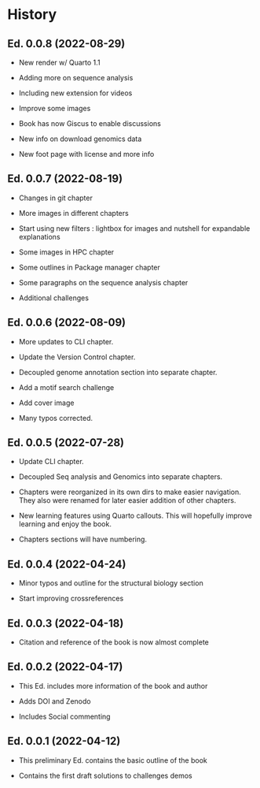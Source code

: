 # History {.unnumbered}

## Ed. 0.0.8 (2022-08-29)

- New render w/ Quarto 1.1

- Adding more on sequence analysis

- Including new extension for videos

- Improve some images

- Book has now Giscus to enable discussions

- New info on download genomics data

- New foot page with license and more info
  
## Ed. 0.0.7 (2022-08-19)

- Changes in git chapter
  
- More images in different chapters

- Start using new filters : lightbox for images and nutshell for expandable explanations

- Some images in HPC chapter

- Some outlines in Package manager chapter

- Some paragraphs on the sequence analysis chapter

- Additional challenges

## Ed. 0.0.6 (2022-08-09)

- More updates to CLI chapter.

- Update the Version Control chapter.
  
- Decoupled genome annotation section into separate chapter.

- Add a motif search challenge

- Add cover image

- Many typos corrected.
  
## Ed. 0.0.5 (2022-07-28)

- Update CLI chapter.

- Decoupled Seq analysis and Genomics into separate chapters.

- Chapters were reorganized in its own dirs to make easier navigation. They also were renamed for later easier addition of other chapters.

- New learning features using Quarto callouts. This will hopefully improve learning and enjoy the book.

- Chapters sections will have numbering.
  
## Ed. 0.0.4 (2022-04-24)

- Minor typos and outline for the structural biology section

- Start improving crossreferences

## Ed. 0.0.3 (2022-04-18)

- Citation and reference of the book is now almost complete

## Ed. 0.0.2 (2022-04-17)

- This Ed. includes more information of the book and author

- Adds DOI and Zenodo

- Includes Social commenting

## Ed. 0.0.1 (2022-04-12)

- This preliminary Ed. contains the basic outline of the book

- Contains the first draft solutions to challenges demos
